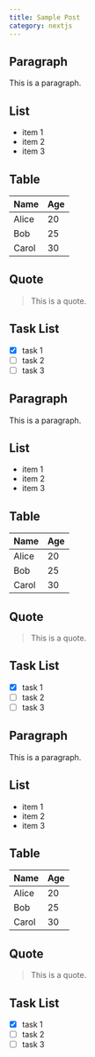 ```yaml
---
title: Sample Post
category: nextjs
---
```


## Paragraph

This is a paragraph.

## List

- item 1
- item 2
- item 3

## Table

| Name  | Age |
| ----- | --- |
| Alice | 20  |
| Bob   | 25  |
| Carol | 30  |

## Quote

> This is a quote.

## Task List

- [x] task 1
- [ ] task 2
- [ ] task 3

## Paragraph

This is a paragraph.

## List

- item 1
- item 2
- item 3

## Table

| Name  | Age |
| ----- | --- |
| Alice | 20  |
| Bob   | 25  |
| Carol | 30  |

## Quote

> This is a quote.

## Task List

- [x] task 1
- [ ] task 2
- [ ] task 3

## Paragraph

This is a paragraph.

## List

- item 1
- item 2
- item 3

## Table

| Name  | Age |
| ----- | --- |
| Alice | 20  |
| Bob   | 25  |
| Carol | 30  |

## Quote

> This is a quote.

## Task List

- [x] task 1
- [ ] task 2
- [ ] task 3

